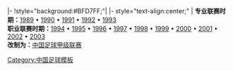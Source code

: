 <noinclude>{{fb start}}</noinclude>
|-
!style="background:#BFD7FF;"|{{Tnavbar-header|'''[[中国足球甲B联赛|历届中国足球甲B联赛]]'''|中国足球甲B联赛赛季|bgcolor=#BFD7FF}}
{{fb inner start}}
|- style="text-align:center;"
| 
'''专业联赛时期：'''[[1989年中国足球甲B联赛|1989]]&nbsp;• 
[[1990年中国足球甲B联赛|1990]]&nbsp;• 
[[1991年中国足球甲B联赛|1991]]&nbsp;• 
[[1992年中国足球甲B联赛|1992]]&nbsp;• 
[[1993年中国足球甲B锦标赛|1993]]
<br>
'''职业联赛时期：'''[[1994年中国足球甲B联赛|1994]]&nbsp;• 
[[1995年中国足球甲B联赛|1995]]&nbsp;• 
[[1996年中国足球甲B联赛|1996]]&nbsp;• 
[[1997年中国足球甲B联赛|1997]]&nbsp;• 
[[1998年中国足球甲B联赛|1998]]&nbsp;• 
[[1999年中国足球甲B联赛|1999]]&nbsp;•
[[2000年中国足球甲B联赛|2000]]&nbsp;•
[[2001年中国足球甲B联赛|2001]]&nbsp;• 
[[2002年中国足球甲B联赛|2002]]&nbsp;•
[[2003年中国足球甲B联赛|2003]]
<br>
'''改制为：'''[[中国足球甲级联赛]]
{{fb inner end}}
<noinclude>
{{fb end}}
{{using fb}}
</noinclude>
<noinclude>[[Category:中国足球模板]]</noinclude>
